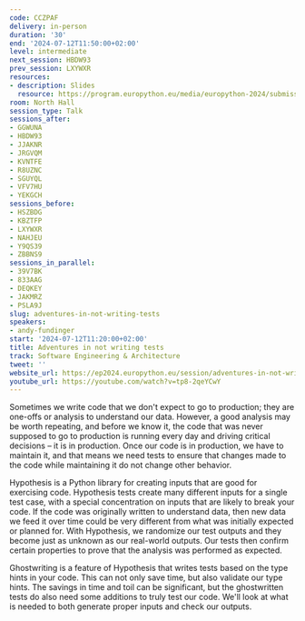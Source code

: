 ```yaml
---
code: CCZPAF
delivery: in-person
duration: '30'
end: '2024-07-12T11:50:00+02:00'
level: intermediate
next_session: HBDW93
prev_session: LXYWXR
resources:
- description: Slides
  resource: https://program.europython.eu/media/europython-2024/submissions/CCZPAF/resources/Adventures_in_Not_Testing.slides_f5TUwWD.html
room: North Hall
session_type: Talk
sessions_after:
- GGWUNA
- HBDW93
- JJAKNR
- JRGVQM
- KVNTFE
- R8UZNC
- SGUYQL
- VFV7HU
- YEKGCH
sessions_before:
- HSZBDG
- KBZTFP
- LXYWXR
- NAHJEU
- Y9QS39
- ZBBNS9
sessions_in_parallel:
- 39V7BK
- 833AAG
- DEQKEY
- JAKMRZ
- PSLA9J
slug: adventures-in-not-writing-tests
speakers:
- andy-fundinger
start: '2024-07-12T11:20:00+02:00'
title: Adventures in not writing tests
track: Software Engineering & Architecture
tweet: ''
website_url: https://ep2024.europython.eu/session/adventures-in-not-writing-tests
youtube_url: https://youtube.com/watch?v=tp8-2qeYCwY
---
```


Sometimes we write code that we don't expect to go to production; they are one-offs or analysis to understand our data. However, a good analysis may be worth repeating, and before we know it, the code that was never supposed to go to production is running every day and driving critical decisions – it is in production. Once our code is in production, we have to maintain it, and that means we need tests to ensure that changes made to the code while maintaining it do not change other behavior.

Hypothesis is a Python library for creating inputs that are good for exercising code. Hypothesis tests create many different inputs for a single test case, with a special concentration on inputs that are likely to break your code. If the code was originally written to understand data, then new data we feed it over time could be very different from what was initially expected or planned for. With Hypothesis, we randomize our test outputs and they become just as unknown as our real-world outputs. Our tests then confirm certain properties to prove that the analysis was performed as expected.

Ghostwriting is a feature of Hypothesis that writes tests based on the type hints in your code. This can not only save time, but also validate our type hints. The savings in time and toil can be significant, but the ghostwritten tests do also need some additions to truly test our code. We'll look at what is needed to both generate proper inputs and check our outputs.
